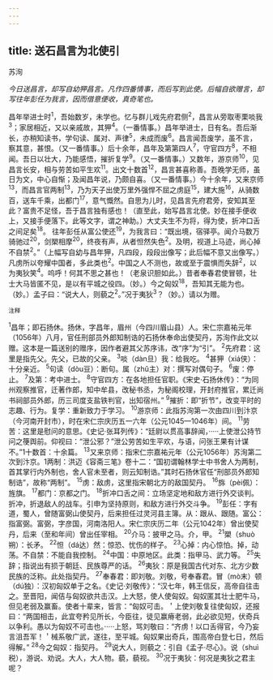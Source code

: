 ```yaml
---
---
---
```

title: 送石昌言为北使引
---



苏洵

*今日送昌言，却写自幼狎昌言。凡作四番情事，而后写到此使。后幅自欲赠言，却写往年彭任为我言，因而借意便收，真奇笔也。*

昌年举进士时<sup>1</sup>，吾始数岁，未学也。忆与群儿戏先府君侧<sup>2</sup>，昌言从旁取枣栗啖我<sup>3</sup>；家居相近，又以亲戚故，其狎<sup>4</sup>。（一番情事。）昌年举进士，日有名。吾后渐长，亦稍知读书，学句读、属对、声律<sup>5</sup>，未成而废<sup>6</sup>。昌言闻吾废学，虽不言，察其意，甚恨。（又一番情事。）后十余年，昌年及第第四人<sup>7</sup>，守官四方<sup>8</sup>，不相闻。吾日以壮大，乃能感悟，摧折复学<sup>9</sup>。（又一番情事。）又数年，游京师<sup>10</sup>，见昌言长安，相与劳苦如平生欢<sup>11</sup>。出文十数首<sup>12</sup>，昌言甚喜称善。吾晚学无师，虽日为文，中心自惭；及闻昌年说，乃颇自喜。（又一番情事。）今十余年，又来京师<sup>13</sup>，而昌言官两制<sup>13</sup>，乃为天子出使万里外强悍不屈之虏庭<sup>15</sup>，建大施<sup>16</sup>，从骑数百，送车千乘，出都门<sup>17</sup>，意气慨然。自思为儿时，见昌言先府君旁，安知其至此？富贵不足怪，吾于昌言独有感也！（直至此，始写昌言北使。妙在接手便收上，又接手便落下。此等文字，谓之神助。）大丈夫生不为将，得为使，折冲口舌之间足矣<sup>18</sup>。
往年彭任从富公使还<sup>19</sup>，为我言曰：“既出境，宿驿亭。闻介马数万骑驰过<sup>20</sup>，剑槊相摩<sup>20</sup>，终夜有声，从者怛然失色<sup>2</sup>。及明，视道上马迹，尚心掉不自禁<sup>2</sup>。”（上幅写自幼与昌年狎，凡四段，段段出像写；此后幅不意又出像写。）凡虏所以夸耀中国者，多此类也<sup>2</sup>。中国之人不测也，故或至于震惧而失辞<sup>2</sup>，以为夷狄笑<sup>4</sup>。呜呼！何其不思之甚也！（老泉识胆如此。）昔者奉春君使冒顿，壮士大马皆匿不见，是以有平城之役四。（妙。）今之匈奴<sup>18</sup>，吾知其无能为也。（妙。）孟子曰：“说大人，则藐之<sup>2</sup>。”况于夷狄<sup>3</sup>？（妙。）请以为赠。

<sup>注释</sup>

<sup>1</sup>昌年；即石扬休。扬休，字昌年，眉州（今四川眉山县）人。宋仁宗嘉祐元年（1056年）八月，官任刑部员外郎知制诰的石扬休奉命出使契丹，苏洵作此文以赠。这本是一篇送别的赠序，因作者避其父苏序讳，改“序”为“引”。
<sup>2</sup>先府君：这里是指先父。先父，已故的父亲。
<sup>3</sup>啖（dàn旦）我：给我吃。
<sup>4</sup>甚狎（xiá侠）：十分亲近。
<sup>5</sup>句读（dòu豆）：断句。属（zhǔ主）对：撰写对偶句子。
<sup>6</sup>废：停止。
<sup>7</sup>及第：考中进士。
<sup>8</sup>守官四方：在各地担任官职。《宋史·石扬休传》：“为同州观察推官，迁著作郎，知中牟县，改秘书丞，为秘阁校理，开封府推官，累迁尚书祠部员外郎，历三司度支盐铁判官，出知宿州。”
<sup>9</sup>摧折：即“折节”，改变平时的志趣、行为。复学：重新致力于学习。
<sup>10</sup>游京师：此指苏洵第一次由四川到汴京（今河南开封市），时在宋仁宗庆历五一六年（公元1045—1046年）间。
<sup>11</sup>劳苦：这里是慰问的意思。《史记·张耳列传》：“廷尉以贯高事辞闻，·····上使泄公持节问之箯舆前。仰视曰：“泄公邪？”泄公劳苦如生平欢，与语，问张王果有计谋不。”1十数首：十余篇。
<sup>13</sup>又来京师：指宋仁宗嘉祐元年（公元1056年）苏洵第二次到汴京。1两制：洪迈《容斋三笔》卷十二：“国初谓翰林学士中书舍人为两制，首其掌行内外制也，舍人官未至者，则云知制诰。”其时石扬休官任“刑部员外郎知制诰”，故称“两制”。
<sup>15</sup>虏：敌虏，这里指宋朝北方的敌国契丹。
<sup>16</sup>旆（pèi佩）：旌旗。
<sup>17</sup>都门：京都之门。
<sup>18</sup>折冲口舌之间：立场坚定地和敌方进行外交谈判。折冲，折退敌人的战车。引申为坚持原则，和敌方进行外交斗争。
<sup>19</sup>彭任：字有道，蜀人，曾随富弼山使契丹，后来担任过灵河县主簿。从：跟从、跟随。富公：指富弼。富弼，字彦国，河南洛阳人。宋仁宗庆历二年（公元1042年）曾出使契丹，后来（至和年间）曾出任宰相。
<sup>20</sup>介马：披甲之马。介，甲。
<sup>21</sup>槊（shuò朔）：长矛。
<sup>22</sup>怛（dá达）然：惊恐、忧伤的样子。
<sup>23</sup>心掉：内心惊怕。掉，动荡。不自禁：不能自我控制。
<sup>24</sup>中国：中原地区。此类：指甲马、武力等。
<sup>25</sup>失辞；指说出有损于朝廷、民族尊严的话。
<sup>26</sup>夷狄：原是我国古代对东、北方少数民族的泛称。此处指契丹。
<sup>27</sup>奉春君：即刘敬。刘敬，号奉春君。冒（mò末）顿（dú独）：汉初匈奴单于之名。《史记·刘敬传》：“汉七年，韩王信反，高帝自往击之。至晋阳，闻佶与匈奴欲共击汉。上大怒，使人使匈奴。匈奴匿其壮士肥牛马，但见老弱及赢畜。使者十辈来，皆言：“匈奴可击。＇上使刘敬复往使匈奴，还报曰：“两国相击，此宜夸矜见所长，今臣往，徒见赢瘠老弱，此必欲见短，伏奇兵以争利。愚以为匈奴不可击也。·····上怒，骂刘敬曰：“齐虏！以口舌得官，今乃妄言沮吾军！＇械系敬广武，遂往，至平城。匈奴果出奇兵，围高帝白登七日，然后得解。”
<sup>28</sup>今之匈奴：指契丹。
<sup>29</sup>说大人，则藐之：引自《孟子·尽心》。说（shuì税），游说、劝说。大人，大人物。藐，藐视。
<sup>30</sup>况于夷狄：何况是夷狄之君主呢？